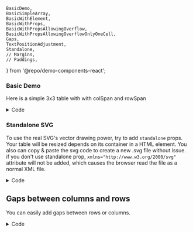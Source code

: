 	BasicDemo,
	BasicSimpleArray,
	BasicWithElement,
	BasicWithProps,
	BasicWithPropsAllowingOverflow,
	BasicWithPropsAllowingOverflowOnlyOneCell,
	Gaps,
	TextPositionAdjustment,
	Standalone,
	// Margins,
	// Paddings,
} from '@repo/demo-components-react';

### Basic Demo <GitHubLink demoName="BasicDemo" is:inline />

Here is a simple 3x3 table with with colSpan and rowSpan

<div className='demo-container'>
	<BasicDemo />
</div>

<details>
<summary>Code</summary>
```typescript
import SVGTable, { TableProps } from '@shjeon0730/svg-table';

const tableProps: Omit<TableProps, 'width'> = {
	rows: [
		{
			cells: [
				{
					content: 'Header 1',
				},
				{
					content: 'Col Span',
					colSpan: 2,
				},
			],
		},
		{
			cells: [
				{ content: 'Row 1, Cell 1' },
				{ content: 'Row Span\nmultiline\nsupport', rowSpan: 2 },
				{ content: 'Row 1, Cell 3' },
			],
		},
		{
			cells: [{ content: 'Row 2, Cell 1' }, { content: 'Row 2, Cell 3' }],
		},
	],
};

export const BasicDemo = ({ width = 500 }: { width?: number }) => {
	return <SVGTable {...tableProps} width={width} />;
};

```
</details>

### Just using text array makes cells

Instead of writing all the objects, you can simply use string array to make columns.
it will save a lot of time. Of course, you can add attributes more if you want.

<div className='demo-container'>
	<BasicSimpleArray />
</div>

<details>
<summary>Code</summary>

```typescript
import SVGTable, { TableProps } from '@shjeon0730/svg-table';

const tableProps: Omit<TableProps, 'width'> = {
	rows: [
		['cell1', 'cell2', 'cell3'],
		['cell4', { content: 'content', colSpan: 2 }],
		{
			style: {
				height: 100,
			},
			cells: [
				'cell7',
				{
					style: {
						bgColor: 'red',
					},
					content: 'content',
				},
				'cell9',
			],
		},
	],
};

export const BasicSimpleArray = ({ width = 500 }: { width?: number }) => {
	return <SVGTable {...tableProps} width={width} />;
};

```
</details>


### Standalone SVG

To use the real SVG's vector drawing power, try to add `standalone` props.
Your table will be resized depends on its container in a HTML element.
You also can copy & paste the svg code to create a new .svg file without issue.
if you don't use standalone prop, `xmlns="http://www.w3.org/2000/svg"` attribute will not be added,
which causes the browser read the file as a normal XML file.

<div className='demo-container'>
	<Standalone />
</div>

<details>
<summary>Code</summary>

```typescript
import SVGTable, { TableProps } from '@shjeon0730/svg-table';

const tableProps: Omit<TableProps, 'width'> = {
	rows: [
		{
			cells: [
				{
					content: 'Header 1',
				},
				{
					content: 'Col Span',
					colSpan: 2,
				},
			],
		},
		{
			cells: [
				{ content: 'Row 1, Cell 1' },
				{ content: 'Row Span\nmultiline\nsupport', rowSpan: 2 },
				{ content: 'Row 1, Cell 3' },
			],
		},
		{
			cells: [{ content: 'Row 2, Cell 1' }, { content: 'Row 2, Cell 3' }],
		},
	],
};

export const Standalone = ({ width = 500 }: { width?: number }) => {
	return <SVGTable {...tableProps} width={width} standalone={true} />;
};

```
</details>

## Gaps between columns and rows

You can easily add gaps between rows or columns.

<div className='demo-container'>
	<Gaps />
</div>

<details>
<summary>Code</summary>
```typescript
import SVGTable, { TableProps } from '@shjeon0730/svg-table';

const tableProps: Omit<TableProps, 'width'> = {
	style: {
		colGaps: 4,
		rowGaps: 10,
	},
	rows: [
		[
			'Header 1',
			{
				content: 'Header 2',
				colSpan: 2,
			},
		],
		[
			'Row1, Cell1',
			{ content: 'Row 1, Cell 2', rowSpan: 2 },
			'Row 1, Cell 3',
		],
		['Row 2, Cell 1', 'Row 2, Cell 3'],
	],
};
export const Gaps = ({ width = 500 }: { width?: number }) => {
	return <SVGTable {...tableProps} width={width} />;
};

```
</details>
	
